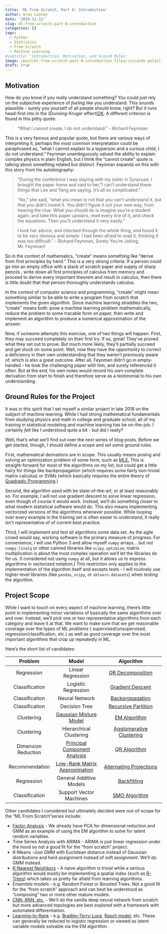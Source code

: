 ```yaml
---
title: 'ML From Scratch, Part 0: Introduction'
author: Oran Looney
date: '2019-11-12'
slug: ml-from-scratch-part-0-introduction
categories: []
tags:
  - Python
  - Statistics
  - From Scratch
  - Machine Learning
#subtitle: 'Introduction, Motivation, and Ground Rules'
image: /post/ml-from-scratch-part-0-introduction_files/riccardo-pelati-221261-unsplash.jpg
draft: true
---
```


Motivation
----------

How do you know if you really understand something? You could just rely on the
subjective experience of *feeling* like you understand. This sounds plausible -
surely you yourself of all people should know, right? But it runs head-first
into in the (Dunning-Kruger effect)[DK]. A different criterion is found in this
pithy quote:

[DK]: https://en.wikipedia.org/wiki/Dunning%E2%80%93Kruger_effect
> "What I cannot create, I do not understand." - Richard Feynman

This is a very famous and popular quote, but there are various ways of
interpreting it, perhaps the most common interpretation could be paraphrased
as, "what I cannot explain to a layperson and a curious child, I do not
understand." Feynman unambiguously valued the ability to explain complex
physics in plain English, but I think the "cannot create" quote is talking
about something related but distinct. Feynman expands on this with this story
from his autobiography:

> "During the conference I was staying with my sister in Syracuse. I brought the
> paper home and said to her, "I can't understand these things that Lee and Yang
> are saying. It's all so complicated."
> 
> "No," she said, "what you mean is not that you can't understand it, but that
> you didn't invent it. You didn't figure it out your own way, from hearing the
> clue. What you should do is imagine you're a student again, and take this paper
> upstairs, read every line of it, and check the equations. Then you'll
> understand it very easily."
> 
> I took her advice, and checked through the whole thing, and found it to be very
> obvious and simple. I had been afraid to read it, thinking it was too
> difficult." - Richard Feynman, Surely You're Joking, Mr. Feynman!

So in the context of mathematics, "create" means something like "derive from first
principles by hand." This is a very strong criteria. If a person could go into
an empty office with a stack of scratch paper and supply of sharp pencils ,
write down all first principles of calculus from memory and
proceed to derive every important theorem
and result in calculus, then there is little doubt that that person thoroughly
understands calculus. 

In the context of computer science and programming, "create" might mean something
similar to be able to write a program from scratch that implements the given
algorithm. Since machine learning straddles the two, "create" means
both: pose a machine learning problem mathematically, reduce the problem
to some tracable form on paper, then write and implement an algorithm to
produce a numerical approximation of the answer. 

Now, if someone attempts this exercise, one of two things will happen. First,
they may succeed completely on their first try. If so, great! They've proved
what they set out to prove. But much more likely, they'll partially succeed and
get stuck on some point. Well, now they have the opportunity to correct a
deficiency in their own understanding that they weren't previously aware of,
which is also a great outcome. After all, Feynman didn't go in empty-handed -
he took the challenging paper with him, and surely referenced it often. But at
the end, his own notes would record his own complete derivation from start to
finish and therefore serve as a testimonial to his own understanding.

Ground Rules for the Project
----------------------------

It was in this spirit that I set myself a similar project in late 2018 on
the subject of machine learning. While I had strong mathematical fundamentals
from studying physics and math in college and graduate school, all of my
training in statistical modeling and machine learning has be on-the-job. I
certainly *felt* like I understood quite a bit - but did I really? 

Well, that's what we'll find out over the next series of blog posts. Before
we get started, though, I should define a scope and set some ground rules.

First, mathematical derivations are in scope. This usually means posing
and solving an optimization problem of some form, such as [MLE.][MLE] This
is straight-forward for most of the algorithms on my list, but could get a
little hairy for things like backpropagation (which requires some fairly
non-trivial matrix calculus) or SVMs (which basically requires the entire
theory of [Quadradic Programming][QP].) 

[MLE]: https://en.wikipedia.org/wiki/Maximum_likelihood_estimation
[QP]: https://en.wikipedia.org/wiki/Quadratic_programming

Second, the algorithm used with be state-of-the-art, or at least reasonably
so. For example, I will not use gradient descent to solve linear regression,
even though of course it would work. Instead, we'll do something closer
to what modern statistical software would do. This also means implementing
vectorized versions of the algorithms whenever possible. While looping
over every example in the training set is often easier to understand, it really 
isn't representative of of current best practice.

Third, I will implement and test all algorithms some data set. As the agile
crowd would say, working software is the primary measure of progress. For
convenience, I will use Python 3 and allow myself `numpy` arrays... but *not*
`numpy.linalg` or other canned libraries like `scipy.optimize`; matrix
multiplication is about the most complex operation we'll let the libraries do
for us. (I considered not using `numpy` at all, but it allows us to express
algorithms in vectorized notation.) This restriction only applies to the
implementation of the algorithm itself and excepts tests - I will routinely use
higher-level libraries (like `pandas`, `scipy`, or `sklearn.datasets`) when
*testing* the algorithm.


Project Scope
-------------

While I want to touch on every aspect of machine learning, there's
little point in implementing minor variations of basically the same
algorithms over and over. Instead, we'll pick one or two representative 
algorithms from each category and leave it at that. We want to make
sure that we get reasonable coverage over the types of ML *problems* (
supervised/unsupervised, regression/classification, etc.) as well as
good coverage over the most important *algorithms* that crop up repeatedly
in ML. 

Here's the short list of candidates:

|Problem|Model|Algorithm|
|:----------------------:|:---------------------:|:-----------------------------:|
|Regression|Linear Regression| [QR Decomposition][QRD] |
|Classification|Logistic Regression| [Gradient Descent][GD] |
|Classification|Neural Network| [Backpropagation][BPA] |
|Classification|Decision Tree| [Recursive Partition][RPA] |
|Clustering| [Gaussian Mixture Model][GMM] | [EM Algorithm][EMA] |
|Clustering|Hierarchical Clustering| [Agglomerative Clustering][ACA] |
|Dimension Reduction| [Principal Component Analysis][PCA] | [QR Algorithm][QRA] |
|Recommendation| [Low-Rank Matrix Approximation][LRA] | [Alternating Projections][APA] |
|Regression|General Additive Models| [Backfitting][BFA] |
|Classification|Support Vector Machines| [SMO Algorithm][SMO] |

[PCA]: https://en.wikipedia.org/wiki/Principal_component_analysis
[GMM]: https://en.wikipedia.org/wiki/Mixture_model#Multivariate_Gaussian_mixture_model

[GD]: https://en.wikipedia.org/wiki/Gradient_descent
[SMO]: https://en.wikipedia.org/wiki/Sequential_minimal_optimization
[QRA]: https://en.wikipedia.org/wiki/QR_algorithm
[ACA]: https://en.wikipedia.org/wiki/Hierarchical_clustering
[BFA]: https://en.wikipedia.org/wiki/Backfitting_algorithm
[EMA]: https://en.wikipedia.org/wiki/Expectation%E2%80%93maximization_algorithm
[RPA]: https://en.wikipedia.org/wiki/Recursive_partitioning
[BPA]: https://en.wikipedia.org/wiki/Backpropagation
[QRD]: https://en.wikipedia.org/wiki/QR_decomposition
[LRA]: https://en.wikipedia.org/wiki/Low-rank_approximation
[APA]: https://en.wikipedia.org/wiki/Low-rank_approximation#Alternating_projections_algorithm

Other candidates I considered but ultimately decided were out-of-scope for the
"ML From Scratch"series include:

* [Factor Analysis][FA] - We already have PCA for dimensional reduction and GMM as an example of using the EM algorithm to solve for latent random variables.
* Time Series Analysis with ARIMA - ARIMA is just linear regression under the hood so not a good fit for the "from scratch" project.
* K-Means -Just GMM with Euclidean distance instead of Gaussian distributions and hard assignment instead of soft assignment. We'll do GMM instead.
* [K-Nearest Neighbors][KNN] - A naive algorithm is trivial while a serious algorithm would mostly be implementing a spatial index (such as [R-Trees][RT]) which takes us pretty far afield from learning algorithms.
* Ensemble models - e.g. Random Forest or Boosted Trees. Not a good fit for the "from scratch" approach and can best be understood as "composing" two or more other mature models.
* [CNN, RNN, etc.][NNZ] - We'll do the vanilla deep neural network from scratch but more advanced topologies are best explored with a framework with automated differentiation. 
* [Learning-to-Rank][LTR] - e.g. [Bradley-Terry-Luce][BTL], [Rasch model][RM], etc. These can generally be reduced to logistic regression or viewed as latent variable models solvable via the EM algorithm.

[FA]: https://en.wikipedia.org/wiki/Factor_analysis
[LTR]: https://en.wikipedia.org/wiki/Learning_to_rank
[NNZ]: https://towardsdatascience.com/the-mostly-complete-chart-of-neural-networks-explained-3fb6f2367464
[BTL]: https://en.wikipedia.org/wiki/Bradley%E2%80%93Terry_model
[IRT]: https://en.wikipedia.org/wiki/Item_response_theory
[RM]: https://en.wikipedia.org/wiki/Rasch_model
[KNN]: https://en.wikipedia.org/wiki/K-nearest_neighbors_algorithm
[RT]: https://en.wikipedia.org/wiki/R-tree



